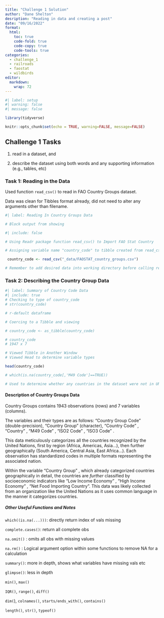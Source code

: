 ```yaml
---
title: "Challenge 1 Solution"
author: "Dane Shelton"
desription: "Reading in data and creating a post"
date: "09/16/2022"
format:
  html:
    toc: true
    code-fold: true
    code-copy: true
    code-tools: true
categories:
  - challenge_1
  - railroads
  - faostat
  - wildbirds
editor: 
  markdown: 
    wrap: 72
---
```


```r
#| label: setup
#| warning: false
#| message: false

library(tidyverse)

knitr::opts_chunk$set(echo = TRUE, warning=FALSE, message=FALSE)
```

## Challenge 1 Tasks

1)  read in a dataset, and

2)  describe the dataset using both words and any supporting information
    (e.g., tables, etc)

### Task 1: Reading in the Data

Used function `read_csv()` to read in FAO Country Groups dataset.

Data was clean for Tibbles format already, did not need to alter any
arguments other than filename.

```r
#| label: Reading In Country Groups Data

# Block output from showing

#| include: false

# Using Readr package function read_csv() to Import FAO Stat Country

# Assigning variable name "country_code" to tibble created from read_csv

 country_code <- read_csv("_data/FAOSTAT_country_groups.csv")

# Remember to add desired data into working directory before calling read_csv 

```

### Task 2: Describing the Country Group Data

```r
#| label: Summary of Country Code Data
#| include: true
# Checking to type of country_code
# str(country_code)

# r-default dataframe

# Coercing to a Tibble and viewing

# country_code <- as_tibble(country_code)

# country_code
# 1947 x 7 

# Viewed Tibble in Another Window
# Viewed Head to determine variable types

head(country_code)

# which(is.na(country_code[,'M49 Code']==TRUE))

# Used to determine whether any countries in the dataset were not in UN
```

#### Description of Country Groups Data

Country Groups contains 1943 observations (rows) and 7 variables
(columns).

The variables and their types are as follows: "Country Group Code" <dbl>
(double-precision), "Country Group" <chr> (character), "Country Code"
<dbl>, "Country" <chr>, "M49 Code" <chr>, "ISO2 Code" <chr>, "ISO3 Code"
<chr>.

This data meticulously categorizes all the countries recognized by the
United Nations, first by region (Africa, Americas, Asia...), then
further geographically (South America, Central Asia, East Africa...).
Each observation has standardized codes in multiple formats representing
the associated nation.

Within the variable "Country Group" , which already categorized
countries geographically in detail, the countries are *further*
classified by socioeconomic indicators like "Low Income Economy" , "High
Income Economy" , "Net Food Importing Country". This data was likely
collected from an organization like the United Nations as it uses common
language in the manner it categorizes countries.

##### Other Useful Functions and Notes

`which((is.na(...)))`: directly return index of vals missing

`complete.cases()`: return all complete obs

`na.omit()` : omits all obs with missing values

`na.rm()` : Logical argument option within some functions to remove NA
for a calculation

`summary()`: more in depth, shows what variables have missing vals etc

`glimpse()`: less in depth

`min()`, `max()`

`IQR()`, `range()`, `diff()`

`dim(`), `colnames()`, `starts/ends_with()`, `contains()`

`length()`, `str()`, `typeof()`
